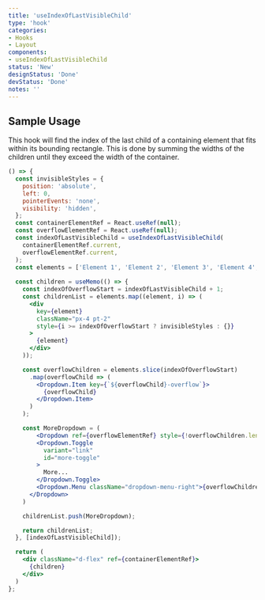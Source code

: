 ```yaml
---
title: 'useIndexOfLastVisibleChild'
type: 'hook'
categories:
- Hooks
- Layout
components:
- useIndexOfLastVisibleChild
status: 'New'
designStatus: 'Done'
devStatus: 'Done'
notes: ''
---
```


## Sample Usage
This hook will find the index of the last child of a containing element
that fits within its bounding rectangle. This is done by summing the widths
of the children until they exceed the width of the container.


```jsx live
() => {
  const invisibleStyles = {
    position: 'absolute',
    left: 0,
    pointerEvents: 'none',
    visibility: 'hidden',
  };
  const containerElementRef = React.useRef(null);
  const overflowElementRef = React.useRef(null);
  const indexOfLastVisibleChild = useIndexOfLastVisibleChild(
    containerElementRef.current,
    overflowElementRef.current,
  );
  const elements = ['Element 1', 'Element 2', 'Element 3', 'Element 4', 'Element 5', 'Element 6', 'Element 7'];
  
  const children = useMemo(() => {
    const indexOfOverflowStart = indexOfLastVisibleChild + 1;
    const childrenList = elements.map((element, i) => (
      <div
        key={element}
        className="px-4 pt-2"
        style={i >= indexOfOverflowStart ? invisibleStyles : {}}
      >
        {element}
      </div>
    ));

    const overflowChildren = elements.slice(indexOfOverflowStart)
      .map(overflowChild => (
        <Dropdown.Item key={`${overflowChild}-overflow`}>
          {overflowChild}
        </Dropdown.Item>
      )
    );

    const MoreDropdown = (
    	<Dropdown ref={overflowElementRef} style={!overflowChildren.length ? invisibleStyles : {}} key="overflow-example">
        <Dropdown.Toggle
          variant="link"
          id="more-toggle"
        >
          More...
        </Dropdown.Toggle>
        <Dropdown.Menu className="dropdown-menu-right">{overflowChildren}</Dropdown.Menu>
      </Dropdown>
    )

    childrenList.push(MoreDropdown);

    return childrenList;
  }, [indexOfLastVisibleChild]);

  return (
    <div className="d-flex" ref={containerElementRef}>
      {children}
    </div>
  )
};

```
